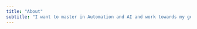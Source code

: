 ```yaml
---
title: "About"
subtitle: "I want to master in Automation and AI and work towards my goal of freeing humanity from the burden of work"
---
```


```r

```

